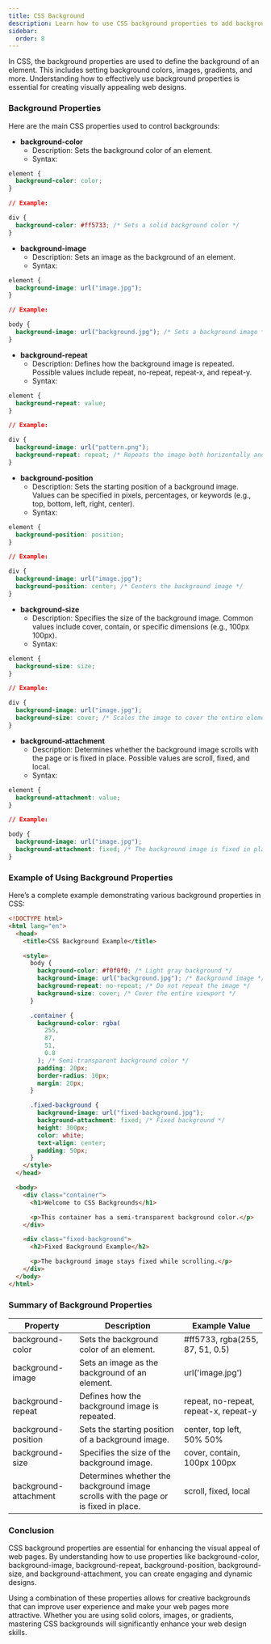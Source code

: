 ```yaml
---
title: CSS Background
description: Learn how to use CSS background properties to add background to your web pages.
sidebar:
  order: 8
---
```


In CSS, the background properties are used to define the background of an element. This includes setting background colors, images, gradients, and more. Understanding how to effectively use background properties is essential for creating visually appealing web designs.

### Background Properties

Here are the main CSS properties used to control backgrounds:

- **background-color**
  - Description: Sets the background color of an element.
  - Syntax:

```css
element {
  background-color: color;
}

// Example:

div {
  background-color: #ff5733; /* Sets a solid background color */
}
```

- **background-image**
  - Description: Sets an image as the background of an element.
  - Syntax:

```css
element {
  background-image: url("image.jpg");
}

// Example:

body {
  background-image: url("background.jpg"); /* Sets a background image */
}
```

- **background-repeat**
  - Description: Defines how the background image is repeated. Possible values include repeat, no-repeat, repeat-x, and repeat-y.
  - Syntax:

```css
element {
  background-repeat: value;
}

// Example:

div {
  background-image: url("pattern.png");
  background-repeat: repeat; /* Repeats the image both horizontally and vertically */
}
```

- **background-position**
  - Description: Sets the starting position of a background image. Values can be specified in pixels, percentages, or keywords (e.g., top, bottom, left, right, center).
  - Syntax:

```css
element {
  background-position: position;
}

// Example:

div {
  background-image: url("image.jpg");
  background-position: center; /* Centers the background image */
}
```

- **background-size**
  - Description: Specifies the size of the background image. Common values include cover, contain, or specific dimensions (e.g., 100px 100px).
  - Syntax:

```css
element {
  background-size: size;
}

// Example:

div {
  background-image: url("image.jpg");
  background-size: cover; /* Scales the image to cover the entire element */
}
```

- **background-attachment**
  - Description: Determines whether the background image scrolls with the page or is fixed in place. Possible values are scroll, fixed, and local.
  - Syntax:

```css
element {
  background-attachment: value;
}

// Example:

body {
  background-image: url("image.jpg");
  background-attachment: fixed; /* The background image is fixed in place */
}
```

### Example of Using Background Properties

Here’s a complete example demonstrating various background properties in CSS:

```html
<!DOCTYPE html>
<html lang="en">
  <head>
    <title>CSS Background Example</title>

    <style>
      body {
        background-color: #f0f0f0; /* Light gray background */
        background-image: url("background.jpg"); /* Background image */
        background-repeat: no-repeat; /* Do not repeat the image */
        background-size: cover; /* Cover the entire viewport */
      }

      .container {
        background-color: rgba(
          255,
          87,
          51,
          0.8
        ); /* Semi-transparent background color */
        padding: 20px;
        border-radius: 10px;
        margin: 20px;
      }

      .fixed-background {
        background-image: url("fixed-background.jpg");
        background-attachment: fixed; /* Fixed background */
        height: 300px;
        color: white;
        text-align: center;
        padding: 50px;
      }
    </style>
  </head>

  <body>
    <div class="container">
      <h1>Welcome to CSS Backgrounds</h1>

      <p>This container has a semi-transparent background color.</p>
    </div>

    <div class="fixed-background">
      <h2>Fixed Background Example</h2>

      <p>The background image stays fixed while scrolling.</p>
    </div>
  </body>
</html>
```

### Summary of Background Properties

| Property              | Description                                                                         | Example Value                         |
| --------------------- | ----------------------------------------------------------------------------------- | ------------------------------------- |
| background-color      | Sets the background color of an element.                                            | #ff5733, rgba(255, 87, 51, 0.5)       |
| background-image      | Sets an image as the background of an element.                                      | url('image.jpg')                      |
| background-repeat     | Defines how the background image is repeated.                                       | repeat, no-repeat, repeat-x, repeat-y |
| background-position   | Sets the starting position of a background image.                                   | center, top left, 50% 50%             |
| background-size       | Specifies the size of the background image.                                         | cover, contain, 100px 100px           |
| background-attachment | Determines whether the background image scrolls with the page or is fixed in place. | scroll, fixed, local                  |

### Conclusion

CSS background properties are essential for enhancing the visual appeal of web pages. By understanding how to use properties like background-color, background-image, background-repeat, background-position, background-size, and background-attachment, you can create engaging and dynamic designs.

Using a combination of these properties allows for creative backgrounds that can improve user experience and make your web pages more attractive. Whether you are using solid colors, images, or gradients, mastering CSS backgrounds will significantly enhance your web design skills.
